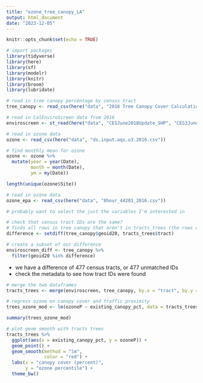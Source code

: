```yaml
---
title: "ozone_tree_canopy_LA"
output: html_document
date: "2023-12-05"
---
```


```r
knitr::opts_chunk$set(echo = TRUE)
```

```r
# import packages
library(tidyverse)
library(here)
library(sf)
library(modelr)
library(knitr)
library(broom)
library(lubridate)
```

```r
# read in tree canopy percentage by census tract
tree_canopy <- read_csv(here("data", "2016 Tree Canopy Cover Calculations_a.csv"))

# read in CalEnviroScreen data from 2016
enviroscreen <- st_read(here("data", "CESJune2018Update_SHP", "CES3June2018Update.shp"), quiet = TRUE)

# read in ozone data
ozone <- read_csv(here("data", "ds.input.aqs.o3.2016.csv"))

# find monthly mean for ozone
ozone <- ozone %>% 
  mutate(year = year(Date),
         month = month(Date),
         ym = my(Date))

length(unique(ozone$Site))

# read in ozone data
ozone_epa <- read_csv(here("data", "8hour_44201_2016.csv"))

# probably want to select the just the variables I'm interested in
```

```r
# check that census tract IDs are the same?
# finds all rows in tree canopy that aren't in tracts_trees (the rows we lost)
difference <- setdiff(tree_canopy$geoid20, tracts_trees$tract)

# create a subset of our difference 
enviroscreen_diff <- tree_canopy %>% 
  filter(geoid20 %in% difference)
```

-   we have a difference of 477 census tracts, or 477 unmatched IDs
-   check the metadata to see how tract IDs were found

```r
# merge the two dataframes
tracts_trees <- merge(enviroscreen, tree_canopy, by.x = "tract", by.y = "geoid20")

# regress ozone on canopy cover and traffic proximity
trees_ozone_mod <- lm(ozoneP ~ existing_canopy_pct, data = tracts_trees)

summary(trees_ozone_mod)
```

```r
# plot geom smooth with tracts trees 
tracts_trees %>% 
  ggplot(aes(x = existing_canopy_pct, y = ozoneP)) +
  geom_point() +
  geom_smooth(method = "lm",
              color = "red") + 
  labs(x = "canopy cover (percent)",
       y = "ozone percentile") +
  theme_bw()
```
